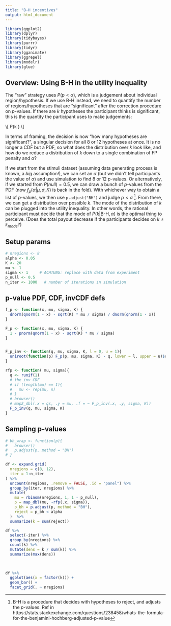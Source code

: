 ```yaml
---
title: "B-H incentives"
output: html_document
---
```



```r
library(ggplot2)
library(dplyr)
library(tidybayes)
library(purrr)
library(tidyr)
library(gganimate)
library(ggrepel)
library(modelr)
library(glue)
```

## Overview: Using B-H in the utility inequality

The "raw" strategy uses $P(p < \alpha)$, which is a judgement about individual region/hypothesis. If we use B-H instead, we need to quantify the number of regions/hypotheses that are "significant" after the correction procedure on $p$-values. If there are $k$ hypotheses the participant thinks is significant, this is the quantity the participant uses to make judgements:

\\[
P(k \text{ tests are significant under B-H at } \alpha)
\\]


In terms of framing, the decision is now "how many hypotheses are significant?", a singular decision for all 8 or 12 hypotheses at once. It is no longer a CDF but a PDF, so what does the distribution over $k$ look like, and how do we reduce a distribution of $k$ down to a single combination of FP penalty and $\alpha$? 

If we start from the stimuli dataset (assuming data generating process is known, a *big* assumption!), we can set an $\alpha$ (but we didn't tell participants the value of $\alpha$) and use simulation to find 8 or 12 p-values. Or alternatively, if we started from $P(null) = 0.5$, we can draw a bunch of $p$-values from the PDF (now $f_p(\alpha \vert \mu, \sigma, K)$ is back in the fold). With whichever way to obtain a list of $p$-values, we then use `p.adjust("BH")` and judge $p < \alpha$ [^cite]. From there, we can get a distribution over possible $k$. The mode of the distribution of $k$ can be plugged into the utility inequality. In other words, the rational participant must decide that the mode of $P(k \vert \text{B-H}, \alpha)$ is the optimal thing to perceive. (Does the total payout decrease if the participants decides on $k \neq k_{mode}$?)



[^cite]: B-H is a procedure that decides with hypotheses to reject, and adjusts the $p$-values. Ref in https://stats.stackexchange.com/questions/238458/whats-the-formula-for-the-benjamini-hochberg-adjusted-p-value


## Setup params

```r
# nregions <- 8
alpha <- 0.05
K <- 20
mu <- 1
sigma <- 1     # ACHTUNG: replace with data from experiment
p_null <- 0.5
n_iter <- 1000   # number of iterations in simulation
```

## p-value PDF, CDF, invCDF defs

```r
f_p <- function(x, mu, sigma, K) {
  dnorm(qnorm(1 - x) - sqrt(K) * mu / sigma) / dnorm(qnorm(1 - x))
}

F_p <- function(x, mu, sigma, K) {
  1 - pnorm(qnorm(1 - x) - sqrt(K) * mu / sigma)
}


F_p_inv <- function(q, mu, sigma, K, l = 0, u = 1){
  uniroot(function(p) F_p(p, mu, sigma, K) - q, lower = l, upper = u)$root
}

rfp <- function( mu, sigma){
  q <- runif(1)
  # the inv CDF
  # if (length(mu) == 1){
  #   mu <- rep(mu, n)
  # }
  # browser()
  # map2_dbl(.x = qs, .y = mu, .f = ~ F_p_inv(.x, .y, sigma, K))
  F_p_inv(q, mu, sigma, K)
}
```


## Sampling p-values

```r
# bh_wrap <- function(p){
#   browser()
#   p.adjust(p, method = "BH")
# }
```


```r
df <- expand.grid(
  nregions = c(8, 12),
  iter = 1:n_iter
) %>%
  uncount(nregions, .remove = FALSE, .id = "panel") %>%
  group_by(iter, nregions) %>%
  mutate(
    mu = rbinom(nregions, 1, 1 - p_null), 
    p = map_dbl(mu, ~rfp(.x, sigma)), 
    p_bh = p.adjust(p, method = "BH"),
    reject = p_bh < alpha
  )  %>%
  summarize(k = sum(reject)) 

df %>%
  select(-iter) %>%
  group_by(nregions) %>%
  count(k) %>%
  mutate(dens = k / sum(k)) %>%
  summarize(max(dens))
  
  

df %>%
  ggplot(aes(x = factor(k))) +
  geom_bar() + 
  facet_grid(. ~ nregions)
```



